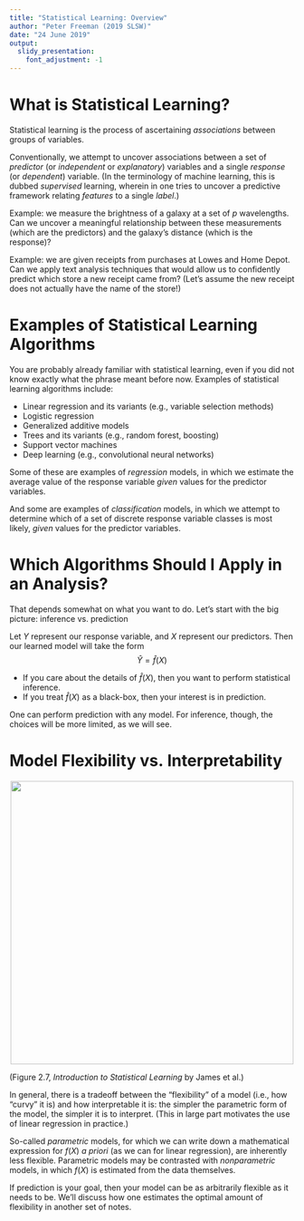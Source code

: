 ```yaml
---
title: "Statistical Learning: Overview"
author: "Peter Freeman (2019 SLSW)"
date: "24 June 2019"
output: 
  slidy_presentation:
    font_adjustment: -1
---
```


What is Statistical Learning?
===

Statistical learning is the process of ascertaining *associations* between groups of variables.

Conventionally, we attempt to uncover associations between a set of *predictor* (or *independent* or *explanatory*) variables and a single *response* (or *dependent*) variable. (In the terminology of machine learning, this is dubbed *supervised* learning, wherein in one tries to uncover a predictive framework relating *features* to a single
*label*.)

Example: we measure the brightness of a galaxy at a set of $p$ wavelengths. Can we uncover a meaningful relationship between these measurements (which are the predictors) and the galaxy's distance (which is the response)?

Example: we are given receipts from purchases at Lowes and Home Depot. Can we apply text analysis techniques that would allow us to confidently predict which store a new receipt came from? (Let's assume the new receipt does not actually have the name of the store!) 

Examples of Statistical Learning Algorithms
===

You are probably already familiar with statistical learning, even if you did not know exactly what the phrase meant before now. Examples of statistical learning algorithms include:

- Linear regression and its variants (e.g., variable selection methods)
- Logistic regression
- Generalized additive models
- Trees and its variants (e.g., random forest, boosting)
- Support vector machines
- Deep learning (e.g., convolutional neural networks)

Some of these are examples of *regression* models, in which we estimate the average value of the response variable *given* values for the predictor variables.

And some are examples of *classification* models, in which we attempt to determine which of a set of discrete response variable classes is most likely, *given* values for the predictor variables.

Which Algorithms Should I Apply in an Analysis?
===

That depends somewhat on what you want to do. Let's start with the big picture: inference vs. prediction

Let $Y$ represent our response variable, and $X$ represent our predictors.
Then our learned model will take the form
$$
\hat{Y}=\hat{f}(X)
$$

- If you care about the details of $\hat{f}(X)$, then you want to perform statistical inference.
- If you treat $\hat{f}(X)$ as a black-box, then your interest is in prediction.

One can perform prediction with any model. For inference, though, the choices will be more limited, as we will see.

Model Flexibility vs. Interpretability
===

<center>![](http://www.stat.cmu.edu/~pfreeman/flexibility.png){width=500px}</center>

(Figure 2.7, *Introduction to Statistical Learning* by James et al.)

In general, there is a tradeoff between the "flexibility" of a model (i.e., how "curvy" it is) and how interpretable it is: the simpler the parametric form of the model, the simpler it is to interpret. (This in large part motivates the use of linear regression in practice.)

So-called *parametric* models, for which we can write down a mathematical expression for $f(X)$ *a priori* (as we can for linear regression), are inherently less flexible. Parametric models may be contrasted with *nonparametric* models, in which $f(X)$ is estimated from the data themselves.

If prediction is your goal, then your model can be as arbitrarily flexible as it needs to be. We'll discuss how one estimates the optimal amount of flexibility in another set of notes.

